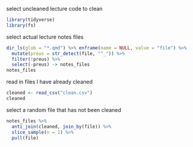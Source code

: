 select uncleaned lecture code to clean

```r
library(tidyverse)
library(fs)
```

select actual lecture notes files

```r
dir_ls(glob = "*.qmd") %>% enframe(name = NULL, value = "file") %>% 
  mutate(preus = str_detect(file, "^_")) %>% 
  filter(!preus) %>% 
  select(-preus) -> notes_files
notes_files
```

read in files I have already cleaned

```r
cleaned <- read_csv("clean.csv")
cleaned
```

select a random file that has not been cleaned

```r
notes_files %>% 
  anti_join(cleaned, join_by(file)) %>% 
  slice_sample(n = 1) %>% 
  pull(file)

```

